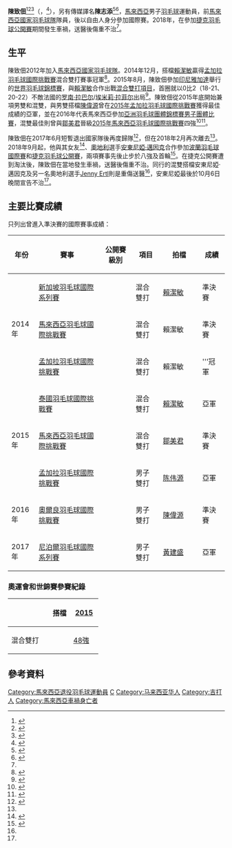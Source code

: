 {{noteTA|G1=Badminton}}
{{Infobox 羽球選手
| playername              = 陳致佃<br/>{{lang|en|Tan Chee Tean}}
| image                   = 
| size                    = 
| caption                 = 
| birth_name              = 
| date_of_birth           = {{birth_date|1994|12|15}}
| death_date              = {{Death date and age|2018|9|29|1994|12|15}}
| place_of_birth          = {{MAS}}[[吉打|吉打]]<ref>{{zh-sg}}{{cite news|url=http://www.sinchew.com.my/node/388997|title=从顽童到国家未来希望．陈致佃：实现自我突破|date=2015-08-05|publisher=[[星洲网|星洲网]]|accessdate=2018-10-01|archive-date=2018-10-01|archive-url=https://web.archive.org/web/20181001142436/http://www.sinchew.com.my/node/388997|dead-url=no}}</ref>
| death_place             = {{CZE}}[[布爾諾|布爾諾]]<ref>{{en}}{{cite news|url=https://www.thestar.com.my/news/nation/2018/10/01/former-national-shuttler-tan-chee-tean-24-killed-in-czech-road-accident/|title=Former national shuttler Tan Chee Tean, 24, killed in Czech road accident|publisher=[[星報_(馬來西亞)|星報]]|date=2018-10-01|accessdate=2018-10-01|archive-date=2020-11-09|archive-url=https://web.archive.org/web/20201109030528/https://www.thestar.com.my/news/nation/2018/10/01/former-national-shuttler-tan-chee-tean-24-killed-in-czech-road-accident/|dead-url=no}}</ref>
| height                  = 
| weight                  = 
| event                   = 男子雙打、混合雙打
| country                 = {{MAS}}
| years_started           = 2012年<ref name="星洲1001">{{zh-sg}}{{Cite news |url=http://www.sinchew.com.my/node/1798980 |title=大马羽总发文哀悼．陈致佃离去羽坛损失 |date=2018-10-01 |publisher=星洲网 |accessdate=2018-10-02 |archive-date=2018-10-07 |archive-url=https://web.archive.org/web/20181007121433/http://www.sinchew.com.my/node/1798980 |dead-url=no }}</ref>
| years_intldebut         = 2013年<ref name="車禍">{{zh-sg}}{{Cite news |url=http://www.sinchew.com.my/node/1798647 |title=征捷克赛车祸身亡‧陈致佃英年早逝 |date=2018-09-30 |publisher=星洲网 |accessdate=2018-10-01 |archive-date=2018-10-01 |archive-url=https://web.archive.org/web/20181001142639/http://www.sinchew.com.my/node/1798647 |dead-url=no }}</ref>
| handedness              = 右手
| coach                   = 
| highest_ranking         = 第42位（混雙-[[賴潔敏|賴潔敏]]）
| date_of_highest_ranking = 2015年8月13日<ref name="ranking">{{en}}{{cite web|url=http://www.tournamentsoftware.com/ranking/player.aspx?id=9526&player=389181|title=BWF World Ranking - Ranking of Chee Tean TAN (88408)|website=tournamentsoftware.com|date=2015-08-13|accessdate=2018-10-01}}</ref>
| current_ranking         = 
| date_of_current_ranking = 
| played                  = 33勝–31負（男雙）<br/>38勝–32負（混雙）
| titles                  = 
| bwf_profile             = 30CB87A4-38B8-451D-8020-571ABE63DF7A
| bwf_id                  = 88408
| updated                 = 2018年10月1日
}}
{{MedalTableTop|width=286px}}
{{MedalSport | 男子[[羽毛球|羽毛球]]}}
{{MedalCompetition  | [[马来西亚全国羽毛球大奖赛总决赛|马来西亚全国羽毛球大奖赛总决赛]] }}
{{MedalBronze| [[2015年马来西亚全国羽毛球大奖赛总决赛|2015年 吉隆坡]] | 混合雙打 }}
{{MedalBronze| [[2016年马来西亚全国羽毛球大奖赛总决赛|2016年 吉隆坡]] | 混合雙打 }}
{{MedalCompetition  | [[马来西亚全国羽毛球锦标赛|马来西亚全国羽毛球锦标赛]] }}
{{MedalSilver| [[2017年马来西亚全国羽毛球锦标赛|2017年 烏魯近打]] | 男子雙打 }}
{{MedalBottom}}
'''陳致佃'''<ref>{{zh-hant}}{{cite news|title=泰國羽球挑戰賽 致佃潔敏坐亞望冠|url=http://www.chinapress.com.my/node/591128|agency=[[中國報|中國報]]|date=2015-01-10|deadurl=yes|archiveurl=https://archive.today/20150616050735/http://www.chinapress.com.my/node/591128#|archivedate=2015-06-16|accessdate=2018-10-01}}</ref><ref>{{zh-hans}}{{cite news|title=联手征中国大师赛 林钦华云天豪要一鸣惊人|url=http://www.nanyang.com/node/688225?tid=500|agency=[[南洋商报|南洋商报]]|date=2015-03-20|deadurl=yes|archiveurl=https://web.archive.org/web/20150518021527/http://www.nanyang.com/node/688225?tid=500|archivedate=2015-05-18|accessdate=2010-10-01}}</ref><ref>{{zh-sg}}{{cite news|title=隆羽赛 炳顺柳萤晋4强 刘国伦苏德智争半决赛|url=http://www.kwongwah.com.my/index.php?f=1&view_type=news&date=20150213&id=48|agency=[[光华日报|光华日报]]|date=2015-02-13|accessdate=2018-10-01|deadurl=yes|archiveurl=https://archive.today/20150616050731/http://www.kwongwah.com.my/index.php?f=1&view_type=news&date=20150213&id=48#|archivedate=2015-06-16}}</ref>（{{lang|en|'''Tan Chee Tean'''}}，{{bd|1994年|12月15日|2018年|9月29日|catIdx=Tan}}<ref name="Badzine1007">{{en}}{{cite news|title=Antonia Meinke passes away|url=http://www.badzine.net/2018/10/antonia-meinke-passes-away/|publisher=Badzine|date=2018-10-07|accessdate=2018-10-08|archive-date=2018-10-08|archive-url=https://web.archive.org/web/20181008005401/https://www.badzine.net/2018/10/antonia-meinke-passes-away/|dead-url=no}}</ref>），另有傳媒譯名'''陳志添'''<ref>{{zh-hant}}{{cite news|title=泰國國際挑戰賽‧大馬混雙坐亞望冠|url=http://sports.sinchew.com.my/node/45545?tid=74|agency=星洲网|date=2015-01-10|accessdate=2018-10-01|deadurl=yes|archiveurl=https://web.archive.org/web/20160304205805/http://sports.sinchew.com.my/node/45545?tid=74|archivedate=2016-03-04}}</ref><ref>{{zh-sg}}{{cite news|title=两奥运冠军瞄准亚羽冠军 李永波：会有人超越林丹|url=http://www.kwongwah.com.my/news/2015/04/21/70.html|agency=光华日报|date=2015-04-21|accessdate=2018-10-01|deadurl=yes|archiveurl=https://archive.today/20150616050731/http://www.kwongwah.com.my/news/2015/04/21/70.html#|archivedate=2015-06-16}}</ref>，[[馬來西亞|馬來西亞]]男子[[羽毛球|羽毛球]]運動員，前[[馬來西亞國家羽毛球隊|馬來西亞國家羽毛球隊]]隊員，後以自由人身分參加國際賽。2018年，在參加[[2018年捷克羽毛球公開賽|捷克羽毛球公開賽]]期間發生車禍，送醫後傷重不治<ref name="車禍"/>。

== 生平 ==
陳致佃2012年加入[[馬來西亞國家羽毛球隊|馬來西亞國家羽毛球隊]]。2014年12月，搭檔[[賴潔敏|賴潔敏]]贏得[[2014年孟加拉羽毛球國際挑戰賽|孟加拉羽毛球國際挑戰賽]]混合雙打賽事冠軍<ref>{{zh-hant}}{{cite news|title=孟加拉國際挑戰賽‧林志咏奪生涯第2冠|url=http://sports.sinchew.com.my/node/44799?tid=18|agency=星洲网|date=2014-12-09|accessdate=2018-10-01|deadurl=yes|archiveurl=https://web.archive.org/web/20150614170048/http://sports.sinchew.com.my/node/44799?tid=18|archivedate=2015-06-14}}</ref>。2015年8月，陳致佃參加[[印尼|印尼]][[雅加達|雅加達]]舉行的[[2015年世界羽毛球錦標賽|世界羽毛球錦標賽]]，與[[賴潔敏|賴潔敏]]合作出戰[[2015年世界羽毛球錦標賽混合雙打項目|混合雙打項目]]，首圈就以0比2（18-21、20-22）不敵法國的[[罗南·拉巴尔|罗南·拉巴尔]]/[[埃米莉·拉菲尔|埃米莉·拉菲尔]]出局<ref>{{zh-sg}}{{cite news|title=致佃洁敏闯关失利 马羽5双打晋级|url=http://www.news.seehua.com/archives/80978|agency=[[诗华日报|诗华日报]]|date=2015-08-11|accessdate=2018-10-01|deadurl=yes|archiveurl=https://web.archive.org/web/20150819153018/http://www.news.seehua.com/archives/80978|archivedate=2015-08-19}}</ref>。陳致佃從2015年底開始兼項男雙和混雙，與男雙搭檔[[陳偉源|陳偉源]]曾在[[2015年孟加拉羽毛球國際挑戰賽|2015年孟加拉羽毛球國際挑戰賽]]獲得最佳成績的亞軍，並在2016年代表馬來西亞參加[[2016年亞洲羽毛球團體錦標賽男子團體比賽|亞洲羽毛球團體錦標賽男子團體比賽]]，混雙最佳則曾與[[鄒美君|鄒美君]]晉級[[2015年馬來西亞羽毛球國際挑戰賽|2015年馬來西亞羽毛球國際挑戰賽]]四強<ref>{{zh-sg}}{{Cite news |url=http://www.enanyang.my/news/20160215/团体赛兼项br-陈致佃双线发展/ |title=团体赛兼项 陈致佃“双线”发展 |date=2016-02-15 |newspaper=南洋商报 |accessdate=2018-10-02 |archive-date=2018-10-02 |archive-url=https://web.archive.org/web/20181002092136/http://www.enanyang.my/news/20160215/%E5%9B%A2%E4%BD%93%E8%B5%9B%E5%85%BC%E9%A1%B9br-%E9%99%88%E8%87%B4%E4%BD%83%E5%8F%8C%E7%BA%BF%E5%8F%91%E5%B1%95/ |dead-url=no }}</ref><ref>{{zh-hant}}{{Cite news |url=http://www.chinapress.com.my/20160214/打男雙又打混雙-陳致佃夠多面/ |title=打男雙又打混雙 陳致佃夠多面 |date=2016-02-14 |newspaper=中國報 |accessdate=2018-10-02 |archive-date=2018-10-02 |archive-url=https://web.archive.org/web/20181002092613/http://www.chinapress.com.my/20160214/%E6%89%93%E7%94%B7%E9%9B%99%E5%8F%88%E6%89%93%E6%B7%B7%E9%9B%99-%E9%99%B3%E8%87%B4%E4%BD%83%E5%A4%A0%E5%A4%9A%E9%9D%A2/ |dead-url=no }}</ref>。

陳致佃在2017年6月短暫退出國家隊後再度歸隊<ref>{{zh-sg}}{{Cite news |url=http://news.seehua.com/?p=310369 |title=国羽招6新血　吴柳莹復出配陈堂杰 |date=2017-10-04 |newspaper=诗华日报 |accessdate=2018-10-02 |archive-date=2020-04-12 |archive-url=https://web.archive.org/web/20200412143020/http://news.seehua.com/?p=310369 |dead-url=no }}</ref>，但在2018年2月再次離去<ref name="星洲1001"/>。2018年9月起，他與其女友<ref>{{zh-hant}}{{Cite news |url=http://www.guangming.com.my/node/462677/前國手陳致佃舉殯-逾百親友悲送 |title=前國手陳致佃舉殯 逾百親友悲送 |date=2018-10-19 |newspaper=[[光明日報_(馬來西亞)|光明日报]] |accessdate=2018-11-12 |archive-date=2018-11-12 |archive-url=https://web.archive.org/web/20181112092140/http://www.guangming.com.my/node/462677/%E5%89%8D%E5%9C%8B%E6%89%8B%E9%99%B3%E8%87%B4%E4%BD%83%E8%88%89%E6%AE%AF-%E9%80%BE%E7%99%BE%E8%A6%AA%E5%8F%8B%E6%82%B2%E9%80%81 |dead-url=yes }}</ref>、[[奧地利|奧地利]]選手[[安東尼婭·邁因克|安東尼婭·邁因克]]合作參加[[2018年波蘭羽毛球國際賽|波蘭羽毛球國際賽]]和[[2018年捷克羽毛球公開賽|捷克羽毛球公開賽]]，兩項賽事先後止步於八強及首輪<ref>{{zh-tw}}{{Cite news |url=http://sports.ltn.com.tw/news/breakingnews/2567778 |title=羽球》慟！捷克參賽遇死劫 前大馬混雙國手當場死亡 |date=2018-10-02 |newspaper=自由體育 |accessdate=2018-10-02 |archive-date=2018-10-05 |archive-url=https://web.archive.org/web/20181005170328/http://sports.ltn.com.tw/news/breakingnews/2567778 |dead-url=no }}</ref>。在捷克公開賽遭到淘汰後，陳致佃在當地發生車禍，送醫後傷重不治。同行的混雙搭檔安東尼婭·邁因克及另一名奧地利選手[[Jenny_Ertl|Jenny Ertl]]則是重傷送醫<ref name="車禍"/>，安東尼婭最後於10月6日晚間宣告不治<ref name="Badzine1007"/>。

==主要比賽成績==
只列出曾進入準決賽的國際賽事成績：
{| class=wikitable style="text-align:center; font-size:small;" 
!width="50"|年份
!width="180"|賽事
!width="80"|公開賽級別
!width="60"|項目
!width="100"|拍檔
!width="50"|成績
|-
!rowspan="3"|2014年
|[[2014年新加坡羽毛球國際系列賽|新加坡羽毛球國際系列賽]]
|{{BWFIS}}
|混合雙打
|[[賴潔敏|賴潔敏]]
|bgcolor="#b8860b"|準決賽
|-
|[[2014年馬來西亞羽毛球國際挑戰賽|馬來西亞羽毛球國際挑戰賽]]
|{{BWFIC}}
|混合雙打
|賴潔敏
|bgcolor="#b8860b"|準決賽
|-
|[[2014年孟加拉羽毛球國際挑戰賽|孟加拉羽毛球國際挑戰賽]]
|{{BWFIC}}
|混合雙打
|賴潔敏
|bgcolor="gold"|'''冠軍
|-
!rowspan="3"|2015年
|[[2015年泰國羽毛球國際挑戰賽|泰國羽毛球國際挑戰賽]]
|{{BWFIC}}
|混合雙打
|[[賴潔敏|賴潔敏]]
|bgcolor="silver"|亞軍
|-
|[[2015年馬來西亞羽毛球國際挑戰賽|馬來西亞羽毛球國際挑戰賽]]
|{{BWFIC}}
|混合雙打
|[[鄒美君|鄒美君]]
|bgcolor="#b8860b"|準決賽
|-
|[[2015年孟加拉羽毛球國際挑戰賽|孟加拉羽毛球國際挑戰賽]]
|{{BWFIC}}
|男子雙打
|[[陈伟源|陈伟源]]
|bgcolor="silver"|亞軍
|-
!rowspan="1"|2016年
|[[2016年奧爾良羽毛球國際挑戰賽|奧爾良羽毛球國際挑戰賽]]
|{{BWFIC}}
|男子雙打
|[[陳偉源|陳偉源]]
|bgcolor="#b8860b"|準決賽
|-
!rowspan="1"|2017年
|[[2017年尼泊爾羽毛球國際系列賽|尼泊爾羽毛球國際系列賽]]
|{{BWFIS}}
|男子雙打
|[[黃建盛_(羽毛球運動員)|黃建盛]]
|bgcolor="silver"|亞軍
|}
{{BWF賽事級別索引}}

===奧運會和世錦賽參賽紀錄===
{| class=wikitable style="text-align:center; font-size:small;" 
!
!搭檔
!width="50"|[[2015年世界羽毛球錦標賽|2015]]
|-
!width="80"|混合雙打
|align="left"|{{nowrap|[[賴潔敏|賴潔敏]]}}
|[[2015年世界羽毛球錦標賽混合雙打項目|48強]]
|}

==參考資料==
{{reflist}}
{{Portal bar|马来西亚|羽毛球|人物|border=no}}

{{DEFAULTSORT:Tan, Chee Tean}}
[[Category:馬來西亞退役羽毛球運動員|Category:馬來西亞退役羽毛球運動員]]
[[Category:陳姓|C]]
[[Category:马来西亚华人|Category:马来西亚华人]]
[[Category:吉打人|Category:吉打人]]
[[Category:馬來西亞車禍身亡者|Category:馬來西亞車禍身亡者]]